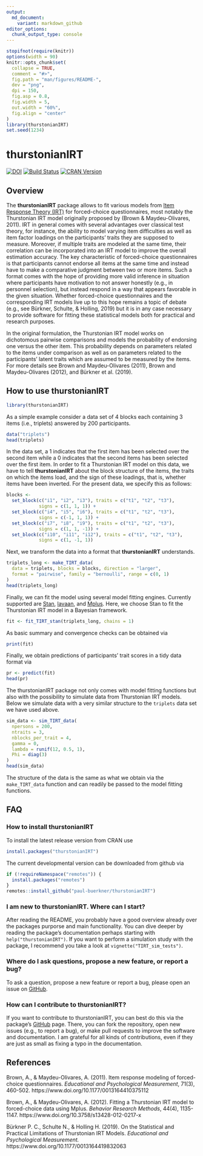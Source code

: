 ```yaml
---
output:
  md_document:
    variant: markdown_github
editor_options: 
  chunk_output_type: console
---
```


```r
stopifnot(require(knitr))
options(width = 90)
knitr::opts_chunk$set(
  collapse = TRUE,
  comment = "#>",
  fig.path = "man/figures/README-",
  dev = "png",
  dpi = 150,
  fig.asp = 0.8,
  fig.width = 5,
  out.width = "60%",
  fig.align = "center"
)
library(thurstonianIRT)
set.seed(1234)
```

# thurstonianIRT

[![DOI](https://joss.theoj.org/papers/10.21105/joss.01662/status.svg)](https://doi.org/10.21105/joss.01662)
[![Build Status](https://travis-ci.org/paul-buerkner/thurstonianIRT.svg?branch=master)](https://travis-ci.org/paul-buerkner/thurstonianIRT)
[![CRAN Version](http://www.r-pkg.org/badges/version/thurstonianIRT)](https://cran.r-project.org/package=thurstonianIRT)

## Overview 

The **thurstonianIRT** package allows to fit various models from [Item Response
Theory (IRT)](https://en.wikipedia.org/wiki/Item_response_theory) for
forced-choice questionnaires, most notably the Thurstonian IRT model originally
proposed by (Brown & Maydeu-Olivares, 2011). IRT in general comes with several
advantages over classical test theory, for instance, the ability to model
varying item difficulties as well as item factor loadings on the participants'
traits they are supposed to measure. Moreover, if multiple traits are modeled
at the same time, their correlation can be incorporated into an IRT model to
improve the overall estimation accuracy. The key characteristic of
forced-choice questionnaires is that participants cannot endorse all items at
the same time and instead have to make a comparative judgment between two or
more items. Such a format comes with the hope of providing more valid inference
in situation where participants have motivation to not answer honestly (e.g.,
in personnel selection), but instead respond in a way that appears favorable in
the given situation. Whether forced-choice questionnaires and the corresponding
IRT models live up to this hope remains a topic of debate (e.g., see Bürkner,
Schulte, & Holling, 2019) but it is in any case necessary to provide software
for fitting these statistical models both for practical and research purposes.

In the original formulation, the Thurstonian IRT model works on dichotomous
pairwise comparisons and models the probability of endorsing one versus the
other item. This probability depends on parameters related to the items under
comparison as well as on parameters related to the participants' latent traits
which are assumed to be measured by the items. For more details see Brown and
Maydeu-Olivares (2011), Brown and Maydeu-Olivares (2012), and Bürkner et al.
(2019).

## How to use thurstonianIRT

```r
library(thurstonianIRT)
```

As a simple example consider a data set of 4 blocks each
containing 3 items (i.e., triplets) answered by 200 participants.

```r
data("triplets")
head(triplets)
```

In the data set, a 1 indicates that the first item has been selected over the
second item while a 0 indicates that the second items has been selected
over the first item. In order to fit a Thurstonian IRT model on this data,
we have to tell **thurstonianIRT** about the block structure of the items,
the traits on which the items load, and the sign of these loadings, that is,
whether items have been inverted. For the present data, we specify
this as follows:

```r
blocks <-
  set_block(c("i1", "i2", "i3"), traits = c("t1", "t2", "t3"),
            signs = c(1, 1, 1)) +
  set_block(c("i4", "i5", "i6"), traits = c("t1", "t2", "t3"),
            signs = c(-1, 1, 1)) +
  set_block(c("i7", "i8", "i9"), traits = c("t1", "t2", "t3"),
            signs = c(1, 1, -1)) +
  set_block(c("i10", "i11", "i12"), traits = c("t1", "t2", "t3"),
            signs = c(1, -1, 1))
```

Next, we transform the data into a format that **thurstonianIRT** understands.

```r
triplets_long <- make_TIRT_data(
  data = triplets, blocks = blocks, direction = "larger",
  format = "pairwise", family = "bernoulli", range = c(0, 1)
)
head(triplets_long)
```

Finally, we can fit the model using several model fitting engines. Currently
supported are [Stan](https://mc-stan.org/), [lavaan](http://lavaan.ugent.be/),
and [Mplus](http://www.statmodel.com/). Here, we choose Stan to fit the
Thurstonian IRT model in a Bayesian framework.

```r
fit <- fit_TIRT_stan(triplets_long, chains = 1)
```

As basic summary and convergence checks can be obtained via

```r
print(fit)
```

Finally, we obtain predictions of participants' trait scores in a tidy
data format via

```r
pr <- predict(fit)
head(pr)
```

The thurstonianIRT package not only comes with model fitting functions but
also with the possibility to simulate data from Thurstonian IRT models.
Below we simulate data with a very similar structure to the `triplets`
data set we have used above.

```r
sim_data <- sim_TIRT_data(
  npersons = 200,
  ntraits = 3,
  nblocks_per_trait = 4,
  gamma = 0,
  lambda = runif(12, 0.5, 1),
  Phi = diag(3)
)
head(sim_data)
```

The structure of the data is the same as what we obtain via
the `make_TIRT_data` function and can readily be passed to the model
fitting functions.

## FAQ

### How to install thurstonianIRT

To install the latest release version from CRAN use

```r
install.packages("thurstonianIRT")
```

The current developmental version can be downloaded from github via

```r
if (!requireNamespace("remotes")) {
  install.packages("remotes")
}
remotes::install_github("paul-buerkner/thurstonianIRT")
```

### I am new to thurstonianIRT. Where can I start?

After reading the README, you probably have a good overview already over the
packages purporse and main functionality. You can dive deeper by reading the
package's documentation perhaps starting with `help("thurstonianIRT")`. If you
want to perform a simulation study with the package, I recommend you take a look
at `vignette("TIRT_sim_tests")`.

### Where do I ask questions, propose a new feature, or report a bug?

To ask a question, propose a new feature or report a bug, please open an
issue on [GitHub](https://github.com/paul-buerkner/thurstonianIRT).

### How can I contribute to thurstonianIRT?

If you want to contribute to thurstonianIRT, you can best do this via the
package's [GitHub](https://github.com/paul-buerkner/thurstonianIRT) page. There,
you can fork the repository, open new issues (e.g., to report a bug), or make
pull requests to improve the software and documentation. I am grateful for all
kinds of contributions, even if they are just as small as fixing a typo in the
documentation.


## References

Brown, A., & Maydeu-Olivares, A. (2011). Item response modeling of forced-choice questionnaires. *Educational and Psychological Measurement*, 71(3), 460-502.
https://www.doi.org/10.1177/0013164410375112

Brown, A., & Maydeu-Olivares, A. (2012). Fitting a Thurstonian IRT model to forced-choice data using Mplus. *Behavior Research Methods*, 44(4), 1135-1147.
https://www.doi.org/10.3758/s13428-012-0217-x

Bürkner P. C., Schulte N., & Holling H. (2019). On the Statistical and Practical Limitations of Thurstonian IRT Models. *Educational and Psychological Measurement.* https://www.doi.org/10.1177/0013164419832063
